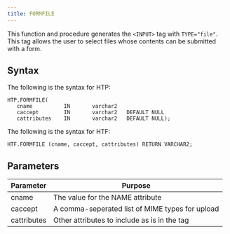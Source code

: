 ```yaml
---
title: FORMFILE
---
```


This function and procedure generates the `<INPUT>` tag with `TYPE="file"`. This tag allows the user to select files whose contents can be submitted with a form.

## Syntax

The following is the syntax for HTP:

```
HTP.FORMFILE(
   cname          IN       varchar2
   caccept        IN       varchar2   DEFAULT NULL
   cattributes    IN       varchar2   DEFAULT NULL);
```

The following is the syntax for HTF:

```
HTF.FORMFILE (cname, caccept, cattributes) RETURN VARCHAR2;
```

## Parameters

| Parameter | Purpose  |
| --------- | -------- |
| cname | The value for the NAME attribute |
| caccept | A comma-seperated list of MIME types for upload |
| cattributes | Other attributes to include as is in the tag |
